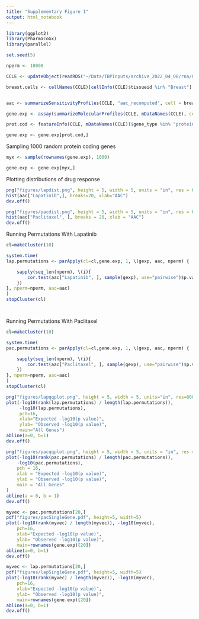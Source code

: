 ```yaml
---
title: "Supplementary Figure 1"
output: html_notebook
---
```



```r
library(ggplot2)
library(PharmacoGx)
library(parallel)

set.seed(5)

nperm <- 10000

CCLE <- updateObject(readRDS("~/Data/TBPInputs/archive_2022_04_08/rna/CCLE.CTRPv2.rds"))

breast.cells <- cellNames(CCLE)[cellInfo(CCLE)$tissueid %in% "Breast"]


aac <- summarizeSensitivityProfiles(CCLE, "aac_recomputed", cell = breast.cells)

gene.exp <- assay(summarizeMolecularProfiles(CCLE, mDataNames(CCLE), cell = breast.cells))

prot.cod <- featureInfo(CCLE, mDataNames(CCLE))$gene_type %in% "protein_coding"

gene.exp <- gene.exp[prot.cod,]
```

Sampling 1000 random protein coding genes 
```r
myx <- sample(rownames(gene.exp), 1000)

gene.exp <- gene.exp[myx,]

```

Plotting distributions of drug response

```r
png("figures/lapdist.png", height = 5, width = 5, units = "in", res = 600)
hist(aac["Lapatinib",], breaks=20, xlab="AAC")
dev.off()

png("figures/pacdist.png", height = 5, width = 5, units = "in", res = 600)
hist(aac["Paclitaxel", ], breaks = 20, xlab = "AAC")
dev.off()

```

Running Permutations With Lapatinib

```r

cl=makeCluster(10)

system.time(
lap.permutations <- parApply(cl=cl,gene.exp, 1, \(gexp, aac, nperm) {

    sapply(seq_len(nperm), \(i){
        cor.test(aac["Lapatinib", ], sample(gexp), use="pairwise")$p.val
    })
}, nperm=nperm, aac=aac)
)
stopCluster(cl)




```


Running Permutations With Paclitaxel

```r

cl=makeCluster(10)

system.time(
pac.permutations <- parApply(cl=cl,gene.exp, 1, \(gexp, aac, nperm) {

    sapply(seq_len(nperm), \(i){
        cor.test(aac["Paclitaxel", ], sample(gexp), use="pairwise")$p.val
    })
}, nperm=nperm, aac=aac)
)
stopCluster(cl)
```




```r
png("figures/lapqqplot.png", height = 5, width = 5, units="in", res=600)
plot(-log10(rank(lap.permutations) / length(lap.permutations)),
     -log10(lap.permutations),
     pch=16,
     xlab="Expected -log10(p value)", 
     ylab= "Observed -log10(p value)", 
     main="All Genes")
abline(a=0, b=1)
dev.off()
```




```r

png("figures/pacqqplot.png", height = 5, width = 5, units = "in", res = 600)
plot(-log10(rank(pac.permutations) / length(pac.permutations)),
    -log10(pac.permutations),
    pch = 16,
    xlab = "Expected -log10(p value)",
    ylab = "Observed -log10(p value)",
    main = "All Genes"
)
abline(a = 0, b = 1)
dev.off()

```



```r
myvec <- pac.permutations[20,]
pdf("figures/pacSingleGene.pdf", height=5, width=5)
plot(-log10(rank(myvec) / length(myvec)), -log10(myvec), 
    pch=16,
    xlab="Expected -log10(p value)", 
    ylab= "Observed -log10(p value)", 
    main=rownames(gene.exp)[20])
abline(a=0, b=1)
dev.off()
```


```r
myvec <- lap.permutations[20,]
pdf("figures/lapSingleGene.pdf", height=5, width=5)
plot(-log10(rank(myvec) / length(myvec)), -log10(myvec), 
    pch=16,
    xlab="Expected -log10(p value)", 
    ylab= "Observed -log10(p value)", 
    main=rownames(gene.exp)[20])
abline(a=0, b=1)
dev.off()
```
